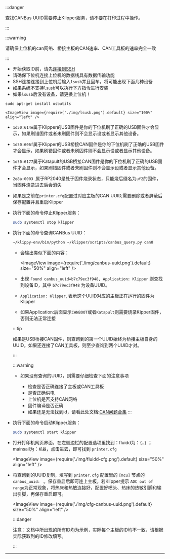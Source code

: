 
:::danger

查找CANBus UUID需要停止Klipper服务，请不要在打印过程中操作。

:::

:::warning

请确保上位机的can网络、桥接主板的CAN速率、CAN工具板的速率完全一致

:::

* 开始获取ID前，请先[连接到SSH](/docs/DebugDoc/BasicTutorial/index.mdx "点击即可跳转") 
* 请确保下位机连接上位机的数据线具有数据传输功能
* SSH连接连接到上位机后输入`lsusb`并且回车，将可能出现下面几种设备
* 如果系统不支持`lsusb`可以执行下方指令进行安装
* 如果`lsusb`后没有设备，请更换上位机！

```
sudo apt-get install usbutils
```

    <ImageView image={require('./img/lsusb.png').default} size="100%" align="left" />

* `1d50:614e`属于Klipper的USB固件是你的下位机刷了正确的USB固件才会显示，如果刷错固件或者未刷固件则不会显示设或者显示其他设备。
* `1d50:606f`属于Klipper的USB桥接CAN固件是你的下位机刷了正确的USB固件才会显示，如果刷错固件或者未刷固件则不会显示设或者显示其他设备。
* `1d50:6177`属于Katapult的USB桥接CAN固件是你的下位机刷了正确的USB固件才会显示，如果刷错固件或者未刷固件则不会显示设或者显示其他设备。
* `2e8a:0003 `属于RP2040是处于固件烧录状态，只能烧后缀名为`uf2`的固件，当固件烧录进去后会消失

* 如果是之前在`printer.cfg`配置过对应主板的CAN UUID,需要删除或者屏蔽后保存配置并且重启Klipper

* 执行下面的命令停止Klipper服务：

    ```bash
    sudo systemctl stop klipper
    ```

* 执行下面的命令查询CANBus UUID：

    ```bash
    ~/klippy-env/bin/python ~/klipper/scripts/canbus_query.py can0
    ```

    * 会输出类似下面的内容：

        <ImageView image={require('./img/canbus-uuid.png').default} size="50%" align="left" />
    
    * 出现 `Found canbus_uuid=b7c79ec3f948, Application: Klipper` 则查找到设备ID，其中 `b7c79ec3f948` 为设备UUID。
    * `Application: Klipper`, 表示这个UUID对应的主板正在运行的固件为Klipper
    * 如果Application:后面显示`CANBOOT`或者`Katapult`则需要烧录Kipper固件，否则无法正常连接

    :::tip

    如果是USB桥接CAN固件，则查询到的第一个UUID始终为桥接主板自身的UUID。如果还连接了CAN工具板，则至少查询到两个UUID才对。

    :::

    :::warning

    * 如果没有查询的UUID，则需要仔细检查下面的注意事项

        * 检查是否正确连接了主板或CAN工具板
        * 是否正确供电
        * 上位机是否支持CAN网络
        * 固件编译是否正确
        * 如果还是无法找到id，请看此处文档:[CAN问题合集](/docs/DebugDoc/faq/klipper_can "点击即可跳转") 
    :::

* 执行下面的命令启动Klipper服务：

    ```bash
    sudo systemctl start klipper
    ```

* 打开打印机网页界面，在左侧边栏的配置选项里找到：fluidd为：`{…}` ；mainsail为：`机器`，点击进去，即可找到 `printer.cfg`

    <ImageView image={require('./img/fluidd-cfg.png').default} size="50%" align="left" />

* 将查询到的UUID复制，填写到 `printer.cfg` 配置里的 `[mcu]` 节点的 `canbus_uuid: ` 。保存重启后即可连上主板。若Klipper提示 ``ADC out of range``为正常现象，将热床和热敏连接好，配置好喷头、热床的热敏引脚和输出引脚，再保存重启即可。

    <ImageView image={require('./img/cfg-canbus-uuid.png').default} size="50%" align="left" />

    :::danger

    注意：文档中所出现的所有ID均为示例，实际每个主板的ID均不一致，请根据实际获取到的ID修改填写。

    :::

----
